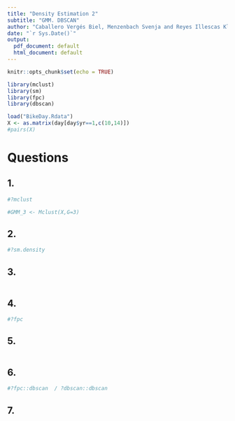 ```yaml
---
title: "Density Estimation 2"
subtitle: "GMM. DBSCAN"
author: "Caballero Vergés Biel, Menzenbach Svenja and Reyes Illescas Kleber Enrique"
date: "`r Sys.Date()`"
output:
  pdf_document: default
  html_document: default
---
```


```r
knitr::opts_chunk$set(echo = TRUE)
```

```r
library(mclust)
library(sm)
library(fpc)
library(dbscan)
```

```r
load("BikeDay.Rdata")
X <- as.matrix(day[day$yr==1,c(10,14)])
#pairs(X)
```

# Questions

## 1. 
```r
#?mclust

#GMM_3 <- Mclust(X,G=3)
```

## 2. 
```r
#?sm.density
```

## 3. 
```r

```

## 4. 
```r
#?fpc
```

## 5. 
```r

```

## 6. 
```r
#?fpc::dbscan  / ?dbscan::dbscan
```

## 7. 
```r

```

